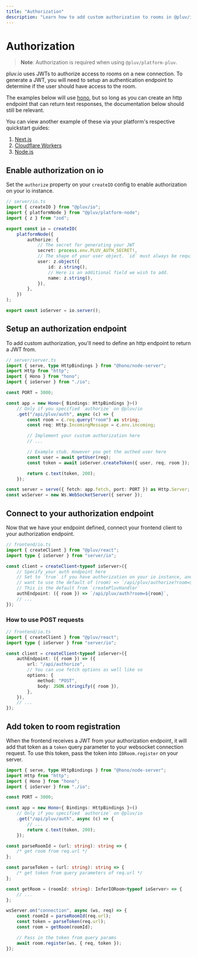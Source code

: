 ```yaml
---
title: "Authorization"
description: "Learn how to add custom authorization to rooms in @pluv/io"
---
```


# Authorization

> **Note**: Authorization is required when using `@pluv/platform-pluv`.

pluv.io uses JWTs to authorize access to rooms on a new connection. To generate a JWT, you will need to setup an authentication endpoint to determine if the user should have access to the room.

The examples below will use [hono](https://hono.dev), but so long as you can create an http endpoint that can return text responses, the documentation below should still be relevant.

You can view another example of these via your platform's respective quickstart guides:

1. [Next.js](/docs/quickstart/nextjs)
2. [Cloudflare Workers](/docs/quickstart/cloudflare-workers)
3. [Node.js](/docs/quickstart/nodejs)

## Enable authorization on io

Set the `authorize` property on your `createIO` config to enable authorization on your io instance.

```ts
// server/io.ts
import { createIO } from "@pluv/io";
import { platformNode } from "@pluv/platform-node";
import { z } from "zod";

export const io = createIO(
    platformNode({
        authorize: {
            // The secret for generating your JWT
            secret: process.env.PLUV_AUTH_SECRET!,
            // The shape of your user object. `id` must always be required.
            user: z.object({
                id: z.string(),
                // Here is an additional field we wish to add.
                name: z.string(),
            }),
        },
    })
);

export const ioServer = io.server();
```

## Setup an authorization endpoint

To add custom authorization, you'll need to define an http endpoint to return a JWT from.

```ts
// server/server.ts
import { serve, type HttpBindings } from "@hono/node-server";
import Http from "http";
import { Hono } from "hono";
import { ioServer } from "./io";

const PORT = 3000;

const app = new Hono<{ Bindings: HttpBindings }>()
    // Only if you specified `authorize` on @pluv/io
    .get("/api/pluv/auth", async (c) => {
        const room = c.req.query("room") as string;
        const req: Http.IncomingMessage = c.env.incoming;

        // Implement your custom authorization here
        // ...

        // Example stub. However you get the authed user here
        const user = await getUser(req);
        const token = await ioServer.createToken({ user, req, room });

        return c.text(token, 200);
    });

const server = serve({ fetch: app.fetch, port: PORT }) as Http.Server;
const wsServer = new Ws.WebSocketServer({ server });
```

## Connect to your authorization endpoint

Now that we have your endpoint defined, connect your frontend client to your authorization endpoint.

```ts
// frontend/io.ts
import { createClient } from "@pluv/react";
import type { ioServer } from "server/io";

const client = createClient<typeof ioServer>({
    // Specify your auth endpoint here
    // Set to `true` if you have authorization on your io instance, and you
    // want to use the default of (room) => `/api/pluv/authorize?room=${room}`
    // This is the default from `createPluvHandler`
    authEndpoint: ({ room }) => `/api/pluv/auth?room=${room}`,
    // ...
});
```

### How to use POST requests

```ts
// frontend/io.ts
import { createClient } from "@pluv/react";
import type { ioServer } from "server/io";

const client = createClient<typeof ioServer>({
    authEndpoint: ({ room }) => ({
        url: "/api/authorize",
        // You can use fetch options as well like so
        options: {
            method: "POST",
            body: JSON.stringify({ room }),
        },
    }),
    // ...
});
```

## Add token to room registration

When the frontend receives a JWT from your authorization endpoint, it will add that token as a `token` query parameter to your websocket connection request. To use this token, pass the token into `IORoom.register` on your server.

```ts
import { serve, type HttpBindings } from "@hono/node-server";
import Http from "http";
import { Hono } from "hono";
import { ioServer } from "./io";

const PORT = 3000;

const app = new Hono<{ Bindings: HttpBindings }>()
    // Only if you specified `authorize` on @pluv/io
    .get("/api/pluv/auth", async (c) => {
        // ...
        return c.text(token, 200);
    });

const parseRoomId = (url: string): string => {
    /* get room from req.url */
};

const parseToken = (url: string): string => {
    /* get token from query parameters of req.url */
};

const getRoom = (roomId: string): InferIORoom<typeof ioServer> => {
    // ...
};

wsServer.on("connection", async (ws, req) => {
    const roomId = parseRoomId(req.url);
    const token = parseToken(req.url);
    const room = getRoom(roomId);

    // Pass in the token from query params
    await room.register(ws, { req, token });
});
```
